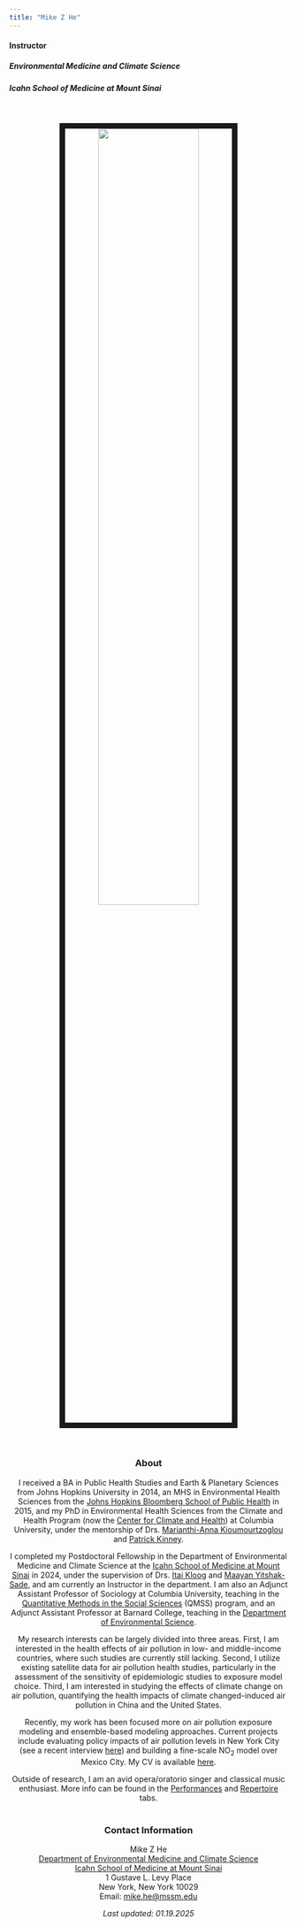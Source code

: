 ```yaml
---
title: "Mike Z He"
---
```


#### Instructor

##### Environmental Medicine and Climate Science

##### Icahn School of Medicine at Mount Sinai

<br>

<div style="text-align: center;">

<img src="images/Mike_He.jpg" style="width:60%; border:10px solid;"/>

</p>

<br>

### About

I received a BA in Public Health Studies and Earth & Planetary Sciences from Johns Hopkins University in 2014, an MHS in Environmental Health Sciences from the [Johns Hopkins Bloomberg School of Public Health](https://ehe.jhu.edu/) in 2015, and my PhD in Environmental Health Sciences from the Climate and Health Program (now the [Center for Climate and Health](https://www.publichealth.columbia.edu/research/centers/center-climate-health)) at Columbia University, under the mentorship of Drs. [Marianthi-Anna Kioumourtzoglou](https://www.publichealth.columbia.edu/profile/marianthi-anna-kioumourtzoglou) and [Patrick Kinney](https://www.bu.edu/sph/profile/patrick-kinney/).<br>

I completed my Postdoctoral Fellowship in the Department of Environmental Medicine and Climate Science at the [Icahn School of Medicine at Mount Sinai](https://icahn.mssm.edu/about/departments/environmental-climate-science) in 2024, under the supervision of Drs. [Itai Kloog](https://profiles.mountsinai.org/itai-kloog2) and [Maayan Yitshak-Sade](https://profiles.mountsinai.org/maayan-yitshak-sade), and am currently an Instructor in the department. I am also an Adjunct Assistant Professor of Sociology at Columbia University, teaching in the [Quantitative Methods in the Social Sciences](https://www.qmss.columbia.edu/) (QMSS) program, and an Adjunct Assistant Professor at Barnard College, teaching in the [Department of Environmental Science](https://envsci.barnard.edu/).<br>

My research interests can be largely divided into three areas. First, I am interested in the health effects of air pollution in low- and middle-income countries, where such studies are currently still lacking. Second, I utilize existing satellite data for air pollution health studies, particularly in the assessment of the sensitivity of epidemiologic studies to exposure model choice. Third, I am interested in studying the effects of climate change on air pollution, quantifying the health impacts of climate changed-induced air pollution in China and the United States.<br>

Recently, my work has been focused more on air pollution exposure modeling and ensemble-based modeling approaches. Current projects include evaluating policy impacts of air pollution levels in New York City (see a recent interview [here](https://therivernewsroom.com/climate-health-human-health-air-quality-new-york/)) and building a fine-scale NO~2~ model over Mexico City. My CV is available [here](cv_he.pdf).<br>

Outside of research, I am an avid opera/oratorio singer and classical music enthusiast. More info can be found in the [Performances](https://mikezhe.com/performances.html) and [Repertoire](https://mikezhe.com/repertoire.html) tabs. <br><br>

### Contact Information

Mike Z He <br> [Department of Environmental Medicine and Climate Science](https://icahn.mssm.edu/about/departments/environmental-climate-science)<br> [Icahn School of Medicine at Mount Sinai](https://icahn.mssm.edu/)<br> 1 Gustave L. Levy Place<br> New York, New York 10029<br> Email: [mike.he\@mssm.edu](mailto:%3Cmike.he@mssm.edu%3E)<br>

*Last updated: 01.19.2025*
